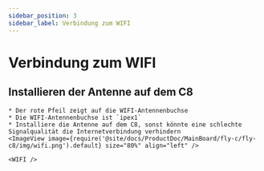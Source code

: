 ```yaml
---
sidebar_position: 3
sidebar_label: Verbindung zum WIFI
---
```



# Verbindung zum WIFI


## Installieren der Antenne auf dem C8

    * Der rote Pfeil zeigt auf die WIFI-Antennenbuchse
    * Die WIFI-Antennenbuchse ist `ipex1`
    * Installiere die Antenne auf dem C8, sonst könnte eine schlechte Signalqualität die Internetverbindung verhindern
    <ImageView image={require('@site/docs/ProductDoc/MainBoard/fly-c/fly-c8/img/wifi.png').default} size="80%" align="left" />  

    <WIFI />